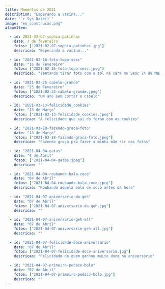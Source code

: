 ```yaml
---
title: Momentos de 2021
description: "Esperando a vacina..."
date: "`r Sys.Date()`"
image: "em_construcao.png"
albumItem:

  - id: 2021-02-07-sophia-patinhas
    date: 7 de fevereiro
    fotos: ["2021-02-07-sophia-patinhas.jpg"]
    descricao: "Esperando a vacina..."
    
  - id: "2021-02-16-foto-topo-sesc"
    date: "16 de Fevereiro"
    fotos: ["2021-02-16-foto-topo-sesc.jpeg"]
    descricao: "Tentando tirar foto com o sol na cara no Sesc 24 de Maio" 
  
  - id: "2021-02-25-cabelo-grande"
    date: "25 de Fevereiro"
    fotos: ["2021-02-25-cabelo-grande.jpeg"]
    descricao: "Um ano sem cortar o cabelo" 
  
  - id: "2021-03-13-felicidade_cookies"
    date: "13 de Março"
    fotos: ["2021-03-13-felicidade_cookies.jpeg"]
    descricao: "A felicidade que sai do forno com os cookies" 
  
  - id: "2021-03-18-fazendo-graca-foto"
    date: "18 de Março"
    fotos: ["2021-03-18-fazendo-graca-foto.jpeg"]
    descricao: "Fazendo graça pra fazer a minha mãe rir nas fotos" 
  
  - id: "2021-04-04-gatas"
    date: "4 de Abril"
    fotos: ["2021-04-04-gatas.jpeg"]
    descricao: "" 
  
  - id: "2021-04-04-roubando-bala-coco"
    date: "04 de Abril"
    fotos: ["2021-04-04-roubando-bala-coco.jpeg"]
    descricao: "Roubando aquela bala de coco antes da hora" 
  
  - id: "2021-04-07-aniversario-da-geh"
    date: "07 de Abril"
    fotos: ["2021-04-07-aniversario-da-geh.jpg"]
    descricao: "" 
  
  - id: "2021-04-07-aniversario-geh-all"
    date: "07 de Abril"
    fotos: ["2021-04-07-aniversario-geh-all.jpg"]
    descricao: "" 
  
  - id: "2021-04-07-felicidade-doce-aniversario"
    date: "07 de Abril"
    fotos: ["2021-04-07-felicidade-doce-aniversario.jpg"]
    descricao: "Felicidade de quem ganhou muito doce no aniversário" 
  
  - id: "2021-04-07-primeiro-pedaco-bolo"
    date: "07 de Abril"
    fotos: ["2021-04-07-primeiro-pedaco-bolo.jpg"]
    descricao: "" 
---
```

